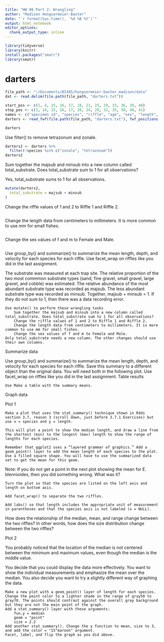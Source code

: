 ```yaml
---
title: "HW 06 Part 2: Wrangling"
author: "Madison Hongsermeier-Baxter"
date: "`r format(Sys.time(), '%d %B %Y')`"
output: html_notebook
editor_options: 
  chunk_output_type: inline
---
```


```r
library(tidyverse)
library(knitr)
install.packages("smatr")
library(smatr)
```

# darters

```r
file_path <- "~/Documents/BI485/hongsermeier-baxter_madison/data"
dat <- read.delim(file.path(file_path, "darters.txt"))
```

```r
start_pos <- c(1, 4, 15, 16, 17, 18, 21, 25, 29, 33, 36, 39, 40)
stop_pos <- c(3, 14, 15, 16, 17, 20, 24, 28, 32, 35, 38, 40, 41)
names <- c("specimen id", "species", "riffle", "age", "sex", "length", "depth", "velocity", "temperature", "majsub", "minsub", "majtype", "mintype")
darters <- read_fwf(file.path(file_path, "darters.txt"), fwf_positions(start_pos, stop_pos, col_names = names), skip = 15)
```

```r
darters
```

Use filter() to remove tetrazonum and zonale.

```r
darters2 <- darters %>%
  filter(!species %in% c("zonale", "tetrazonum"))
darters2
```

Sum together the majsub and minsub into a new column called total_substrate. Does total_substrate sum to 1 for all observations?

Yes, total_substrate sums to 1 for all observations.
```r
mutate(darters2,
  total_substrate = majsub + minsub
)
```

Change the riffle values of 1 and 2 to Riffle 1 and Riffle 2.
```r

```

Change the length data from centimeters to millimeters. It is more common to use mm for small fishes.
```r

```

Change the sex values of f and m to Female and Male.
```r

```

Use group_by() and summarize() to summarize the mean length, depth, and velocity for each species for each riffle. Use facet_wrap on riffles like you did in the last assignment.




    
   

The substrate was measured at each trap site. The relative proportion of the two most commmon substrate types (sand, fine gravel, small gravel, large gravel, and cobble) was estimated. The relative abundance of the most abundant substrate type was recorded as majsub. The less abundant substrate type was recorded as minsub. Together, majsub + minsub = 1. If they do not sum to 1, then there was a data recording error.

    Use mutate() to perform these wrangling tasks
        Sum together the majsub and minsub into a new column called total_substrate. Does total_substrate sum to 1 for all observations?
        Change the riffle values of 1 and 2 to Riffle 1 and Riffle 2.
        Change the length data from centimeters to millimeters. It is more common to use mm for small fishes.
        Change the sex values of f and m to Female and Male.
    Only total_substrate needs a new column. The other changes should use their own columns.

Summarize data

Use group_by() and summarize() to summarize the mean length, depth, and velocity for each species for each riffle. Save this summary to a different object than the original data. You will need both in the following plot. Use facet_wrap on riffles like you did in the last assignment.
Table results

    Use Make a table with the summary means.

Graph data

Plot 1

    Make a plot that uses the stat_summary() technique shown in R4ds section 3.7, reason 3 (scroll down, just before 3.7.1 Exercises) but use x = species and y = length.

    This will plot a point to show the median length, and draw a line from the shortest (min) to the longest (max) length to show the range of lengths for each species.

    Remember that ggplot2 uses a “layered grammar of graphics.” Add a geom_point() layer to add the mean length of each species to the plot. Use a filled square shape. You will have to use the summarized data set to get the mean for this geom.

Note: If you do not get a point in the next plot showing the mean for E. blennioides, then you did something wrong. What was it?

    Turn the plot so that the species are listed on the left axis and length on bottom axis.

    Add facet_wrap() to separate the two riffles.

    Add labs() so that length includes the appropriate unit of measurement in parentheses and that the species axis is not labeled (x = NULL).

How does the relationship of the median, mean, and range change between the two riffles? In other words, how does the size distribution change between the two riffles?

Plot 2

You probably noticed that the location of the median is not centered between the minimum and maximum values, even though the median is the middle value.

You decide that you could display the data more effectively. You want to show the individual measurements and emphasize the mean over the median. You also decide you want to try a slightly different way of graphing the data.

    Make a new plot with a geom_point() layer of length for each species. Change the point color to a lighter shade in the range of gray50 to gray70. The points should contrast against the overall gray background but they are not the main point of the graph.
    Add a stat_summary() layer with these arguments:
        fun.y = median
        geom = "point"
        size = 2.2
    Add another stat_summary(). Change the y function to mean, size to 3, and add the color = "15"maroon" argument.
    Facet, label, and flip the graph as you did above.

